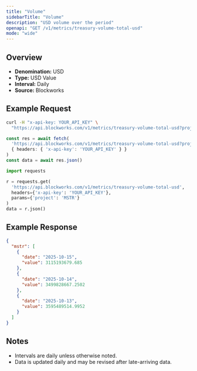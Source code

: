 ```yaml
---
title: "Volume"
sidebarTitle: "Volume"
description: "USD volume over the period"
openapi: "GET /v1/metrics/treasury-volume-total-usd"
mode: "wide"
---
```


## Overview

- **Denomination:** USD
- **Type:** USD Value
- **Interval:** Daily
- **Source:** Blockworks

## Example Request

<CodeGroup>

```bash cURL
curl -H "x-api-key: YOUR_API_KEY" \
  "https://api.blockworks.com/v1/metrics/treasury-volume-total-usd?project=MSTR"
```

```typescript TypeScript
const res = await fetch(
  'https://api.blockworks.com/v1/metrics/treasury-volume-total-usd?project=MSTR',
  { headers: { 'x-api-key': 'YOUR_API_KEY' } }
)
const data = await res.json()
```

```python Python
import requests

r = requests.get(
  'https://api.blockworks.com/v1/metrics/treasury-volume-total-usd',
  headers={'x-api-key': 'YOUR_API_KEY'},
  params={'project': 'MSTR'}
)
data = r.json()
```

</CodeGroup>

## Example Response

```json
{
  "mstr": [
    {
      "date": "2025-10-15",
      "value": 3115193679.685
    },
    {
      "date": "2025-10-14",
      "value": 3499828667.2502
    },
    {
      "date": "2025-10-13",
      "value": 3595489514.9952
    }
  ]
}
```

## Notes
- Intervals are daily unless otherwise noted.
- Data is updated daily and may be revised after late-arriving data.